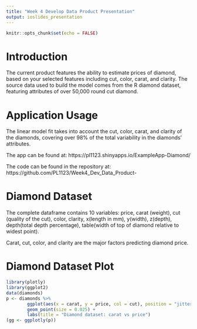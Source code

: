 ---
title: "Week 4 Develop Data Product Presentation"
output: ioslides_presentation
---

```{r setup, include=FALSE}
knitr::opts_chunk$set(echo = FALSE)
```

# Introduction
The current product features the ability to estimate prices of diamond, based on your selected features including cut, color, carat, and clarity. The source data used to build the model comes from the R diamond dataset, featuring attributes of over 50,000 round cut diamond.


# Application Usage 
The linear model fit takes into account the cut, color, carat, and clarity of the diamonds, covering over 98% of the total variability in the diamonds' attributes. 

The app can be found at: https://pl1123.shinyapps.io/ExampleApp-Diamond/

The code can be found in the repository at: https://github.com/PL1123/Week4_Dev_Data_Product-


# Diamond Dataset 
The complete dataframe contains 10 variables: 
price, carat (weight), cut (quality of the cut), color, clarity, x(length in mm), y(width), z(depth), depth(total depth percentage), table(width of top of diamond relative to widest point).

Carat, cut, color, and clarity are the major factors predicting diamond price. 


# Diamond Dataset Plot
```{r, echo = F, warning=FALSE, message=FALSE}
library(plotly)
library(ggplot2)
data(diamonds)
p <- diamonds %>%
        ggplot(aes(x = carat, y = price, col = cut), position = "jitter") +
        geom_point(size = 0.025) +
        labs(title = "Diamond dataset: carat vs price")
(gg <- ggplotly(p))
```

